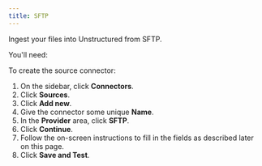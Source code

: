 ```yaml
---
title: SFTP 
---
```


Ingest your files into Unstructured from SFTP.

You'll need:


<SFTPPrerequisites />

To create the source connector:

1. On the sidebar, click **Connectors**.
2. Click **Sources**.
3. Click **Add new**.
4. Give the connector some unique **Name**.
5. In the **Provider** area, click **SFTP**.
6. Click **Continue**. 
7. Follow the on-screen instructions to fill in the fields as described later on this page.
8. Click **Save and Test**.


<SFTPFields />